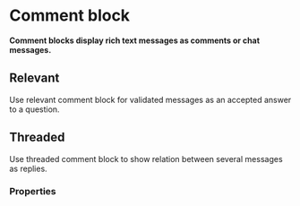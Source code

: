 # Comment block <ReactStabilityFlag status="unstable" />

**Comment blocks display rich text messages as comments or chat messages.**

<DemoBlock demo="default" withThemeSwitcher />

## Relevant

Use relevant comment block for validated messages as an accepted answer to a question.

<DemoBlock demo="relevant" withThemeSwitcher />

## Threaded

Use threaded comment block to show relation between several messages as replies.

<DemoBlock demo="threaded" withThemeSwitcher />

### Properties

<PropTable component="CommentBlock" />

